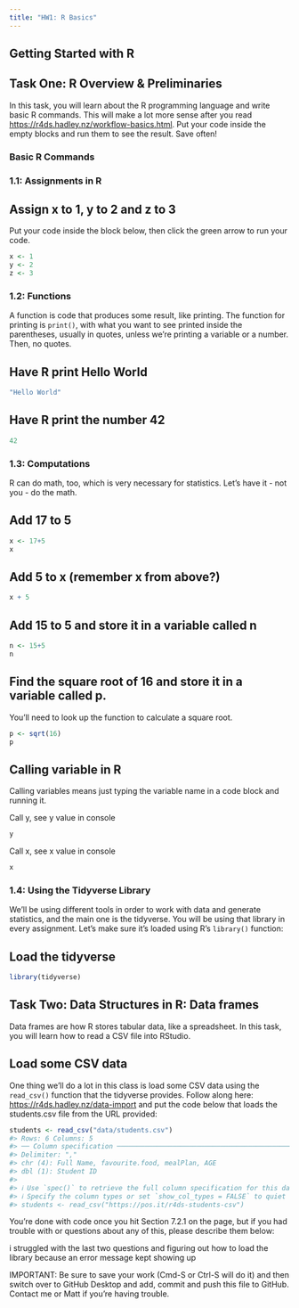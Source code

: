 ```yaml
---
title: "HW1: R Basics"
---
```


## Getting Started with R

## Task One: R Overview & Preliminaries

In this task, you will learn about the R programming language and write basic R commands. This will make a lot more sense after you read <https://r4ds.hadley.nz/workflow-basics.html>. Put your code inside the empty blocks and run them to see the result. Save often!

### Basic R Commands

### 1.1: Assignments in R

## Assign x to 1, y to 2 and z to 3

Put your code inside the block below, then click the green arrow to run your code.

```r
x <- 1
y <- 2
z <- 3
```

### 1.2: Functions

A function is code that produces some result, like printing. The function for printing is `print()`, with what you want to see printed inside the parentheses, usually in quotes, unless we're printing a variable or a number. Then, no quotes.

## Have R print Hello World

```r
"Hello World"
```

## Have R print the number 42

```r
42
```

### 1.3: Computations

R can do math, too, which is very necessary for statistics. Let's have it - not you - do the math.

## Add 17 to 5

```r
x <- 17+5
x
```

## Add 5 to x (remember x from above?)

```r
x + 5
```

## Add 15 to 5 and store it in a variable called n

```r
n <- 15+5
n
```

## Find the square root of 16 and store it in a variable called p.

You'll need to look up the function to calculate a square root.

```r
p <- sqrt(16)
p
```

## Calling variable in R

Calling variables means just typing the variable name in a code block and running it.

Call y, see y value in console

```r
y
```

Call x, see x value in console

```r
x
```

### 1.4: Using the Tidyverse Library

We'll be using different tools in order to work with data and generate statistics, and the main one is the tidyverse. You will be using that library in every assignment. Let's make sure it's loaded using R's `library()` function:

## Load the tidyverse

```r
library(tidyverse)
```

## Task Two: Data Structures in R: Data frames

Data frames are how R stores tabular data, like a spreadsheet. In this task, you will learn how to read a CSV file into RStudio.

## Load some CSV data

One thing we'll do a lot in this class is load some CSV data using the `read_csv()` function that the tidyverse provides. Follow along here: <https://r4ds.hadley.nz/data-import> and put the code below that loads the students.csv file from the URL provided:

```r
students <- read_csv("data/students.csv")
#> Rows: 6 Columns: 5
#> ── Column specification ─────────────────────────────────────────────────────
#> Delimiter: ","
#> chr (4): Full Name, favourite.food, mealPlan, AGE
#> dbl (1): Student ID
#> 
#> ℹ Use `spec()` to retrieve the full column specification for this data.
#> ℹ Specify the column types or set `show_col_types = FALSE` to quiet this message.
#> students <- read_csv("https://pos.it/r4ds-students-csv")
```

You're done with code once you hit Section 7.2.1 on the page, but if you had trouble with or questions about any of this, please describe them below:

i struggled with the last two questions and figuring out how to load the library because an error message kept showing up

IMPORTANT: Be sure to save your work (Cmd-S or Ctrl-S will do it) and then switch over to GitHub Desktop and add, commit and push this file to GitHub. Contact me or Matt if you're having trouble.
